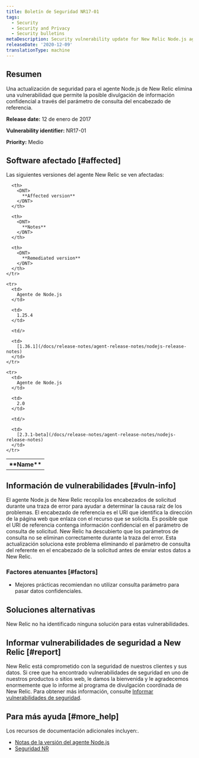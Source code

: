 ```yaml
---
title: Boletín de Seguridad NR17-01
tags:
  - Security
  - Security and Privacy
  - Security bulletins
metaDescription: Security vulnerability update for New Relic Node.js agent.
releaseDate: '2020-12-09'
translationType: machine
---
```


## Resumen

Una actualización de seguridad para el agente Node.js de New Relic elimina una vulnerabilidad que permite la posible divulgación de información confidencial a través del parámetro de consulta del encabezado de referencia.

<DNT>**Release date:**</DNT> 12 de enero de 2017

<DNT>**Vulnerability identifier:**</DNT> NR17-01

<DNT>**Priority:**</DNT> Medio

## Software afectado [#affected]

Las siguientes versiones del agente New Relic se ven afectadas:

<table>
  <tbody>
    <tr>
      <th>
        <DNT>
          **Name**
        </DNT>
      </th>

      <th>
        <DNT>
          **Affected version**
        </DNT>
      </th>

      <th>
        <DNT>
          **Notes**
        </DNT>
      </th>

      <th>
        <DNT>
          **Remediated version**
        </DNT>
      </th>
    </tr>

    <tr>
      <td>
        Agente de Node.js
      </td>

      <td>
        1.25.4
      </td>

      <td/>

      <td>
        [1.36.1](/docs/release-notes/agent-release-notes/nodejs-release-notes)
      </td>
    </tr>

    <tr>
      <td>
        Agente de Node.js
      </td>

      <td>
        2.0
      </td>

      <td/>

      <td>
        [2.3.1-beta](/docs/release-notes/agent-release-notes/nodejs-release-notes)
      </td>
    </tr>
  </tbody>
</table>

## Información de vulnerabilidades [#vuln-info]

El agente Node.js de New Relic recopila los encabezados de solicitud durante una traza de error para ayudar a determinar la causa raíz de los problemas. El encabezado de referencia es el URI que identifica la dirección de la página web que enlaza con el recurso que se solicita. Es posible que el URI de referencia contenga información confidencial en el parámetro de consulta de solicitud. New Relic ha descubierto que los parámetros de consulta no se eliminan correctamente durante la traza del error. Esta actualización soluciona este problema eliminando el parámetro de consulta del referente en el encabezado de la solicitud antes de enviar estos datos a New Relic.

### Factores atenuantes [#factors]

* Mejores prácticas recomiendan no utilizar consulta parámetro para pasar datos confidenciales.

## Soluciones alternativas

New Relic no ha identificado ninguna solución para estas vulnerabilidades.

## Informar vulnerabilidades de seguridad a New Relic [#report]

New Relic está comprometido con la seguridad de nuestros clientes y sus datos. Si cree que ha encontrado vulnerabilidades de seguridad en uno de nuestros productos o sitios web, le damos la bienvenida y le agradecemos enormemente que lo informe al programa de divulgación coordinada de New Relic. Para obtener más información, consulte [Informar vulnerabilidades de seguridad](/docs/security/new-relic-security/data-privacy/reporting-security-vulnerabilities).

## Para más ayuda [#more_help]

Los recursos de documentación adicionales incluyen:.

* [Notas de la versión del agente Node.js](/docs/release-notes/agent-release-notes/nodejs-release-notes)
* [Seguridad NR](https://newrelic.com/security)
